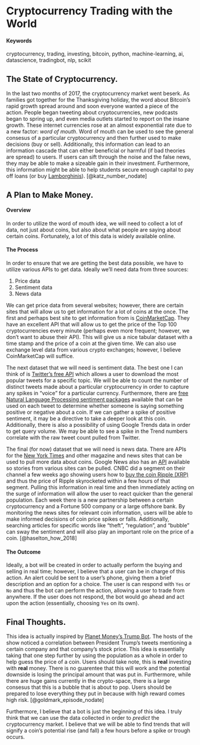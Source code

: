 # Cryptocurrency Trading with the World {#Crypto-trading-Bot}

#### Keywords {-}

cryptocurrency, trading, investing, bitcoin, python, machine-learning, ai, datascience, tradingbot, nlp, scikit

## The State of Cryptocurrency.

In the last two months of 2017, the cryptocurrency market went beserk. As families got together for the Thanksgiving holiday, the word about Bitcoin's rapid growth spread around and soon everyone wanted a piece of the action. People began tweeting about cryptocurrencies, new podcasts began to spring up, and even media outlets started to report on the insane growth. These internet currencies rose at an almost exponential rate due to a new factor: _word of mouth_. Word of mouth can be used to see the general consesus of a particular cryptocurrency and then further used to make decisions (buy or sell). Additionally, this information can lead to an information cascade that can either beneficial or harmful (if bad theories are spread) to users. If users can sift through the noise and the false news, they may be able to make a sizeable gain in their investment. Furthermore, this information might be able to help students secure enough capital to pay off loans (or buy [Lamborghinis](http://www.businessinsider.com/a-4chan-user-bought-a-200000-lamborghini-using-bitcoin-2013-12)).
[@katz_number_nodate]

## A Plan to Make Money.

#### Overview

In order to utilize the word of mouth idea, we will need to collect a lot of data, not just about coins, but also about what people are saying about certain coins. Fortunately, a lot of this data is widely available online.

#### The Process

In order to ensure that we are getting the best data possible, we have to utilize various APIs to get data. Ideally we'll need data from three sources:

1. Price data
2. Sentiment data
3. News data

We can get price data from several websites; however, there are certain sites that will allow us to get information for a lot of coins at the once. The first and perhaps best site to get information from is [CoinMarketCap](https://coinmarketcap.com/). They have an excellent API that will allow us to get the price of the Top 100 cryptocurrencies every minute (perhaps even more frequent; however, we don't want to abuse their API). This will give us a nice tabular dataset with a time stamp and the price of a coin at the given time. We can also use exchange level data from various crypto exchanges; however, I believe CoinMarketCap will suffice. 

The next dataset that we will need is sentiment data. The best one I can think of is [Twitter's free API](https://developer.twitter.com/en/docs/tweets/search/overview) which allows a user to download the most popular tweets for a specific topic. We will be able to count the number of distinct tweets made about a particular cryptocurrency in order to capture any spikes in "voice" for a particular currency. Furthermore, there are [free Natural Language Processing sentiment packages](http://textblob.readthedocs.io/en/dev/index.html) available that can be used on each tweet to determine whether someone is saying something positive or negative about a coin. If we can gather a spike of positive sentiment, it may be a directive to take a deeper look at this coin. Additionally, there is also a possibility of using Google Trends data in order to get query volume. We may be able to see a spike in the Trend numbers correlate with the raw tweet count pulled from Twitter. 

The final (for now) dataset that we will need is news data. There are APIs for the [New York Times](https://developer.nytimes.com/) and other magazine and news sites that can be used to pull more data about coins. Google News also has an [API](https://newsapi.org/s/google-news-api) available so stories from various sites can be pulled. CNBC did a segment on their channel a few weeks ago showing users how to [buy the coin Ripple (XRP)](https://www.cnbc.com/2018/01/02/how-to-buy-ripple.html) and thus the price of Ripple skyrocketed within a few hours of that segment. Pulling this information in real time and then immediately acting on the surge of information will allow the user to react quicker than the general population. Each week there is a new partnership between a certain cryptocurrency and a Fortune 500 company or a large offshore bank. By monitoring the news sites for relevant coin information, users will be able to make informed decisions of coin price spikes or falls. Additionally, searching articles for specific words like "theft", "regulation", and "bubble" can sway the sentiment and will also play an important role on the price of a coin. [@haselton_how_2018]

#### The Outcome

Ideally, a bot will be created in order to actually perform the buying and selling in real time; however, I believe that a user can be in charge of this action. An alert could be sent to a user's phone, giving them a brief description and an option for a choice. The user is can respond with `Yes` or `No` and thus the bot can perform the action, allowing a user to trade from anywhere. If the user does not respond, the bot would go ahead and act upon the action (essentially, choosing `Yes` on its own).

## Final Thoughts.

This idea is actually inspired by [Planet Money's Trump Bot](https://www.npr.org/sections/money/2017/04/07/522897876/meet-botus-planet-money-s-stock-trading-twitter-bot). The hosts of the show noticed a correlation between President Trump's tweets mentioning a certain company and that company's stock price. This idea is essentially taking that one step further by using the population as a whole in order to help guess the price of a coin. Users should take note, this is **real** investing with **real** money. There is no guarentee that this will work and the potential downside is losing the principal amount that was put in. Furthermore, while there are huge gains currently in the crypto-space, there is a large consesus that this is a bubble that is about to pop. Users should be prepared to lose everything they put in because with high reward comes high risk. [@goldmark_episode_nodate]

Furthermore, I believe that a bot is just the beginning of this idea. I truly think that we can use the data collected in order to _predict_ the cryptocurrency market. I believe that we will be able to find trends that will signify a coin's potential rise (and fall) a few hours before a spike or trough occurs. 